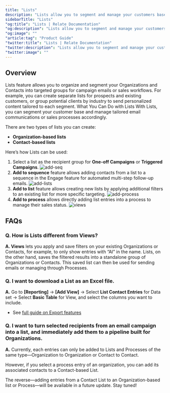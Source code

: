 ```yaml
---
title: "Lists"
description: "Lists allow you to segment and manage your customers based on their purpose."
sidebarTitle: "Lists"
"og:title": "Lists | Relate Documentation"
"og:description": "Lists allow you to segment and manage your customers based on their purpose."
"og:image": ""
"article:tag": "Product Guide"
"twitter:title": "Lists | Relate Documentation"
"twitter:description": "Lists allow you to segment and manage your customers based on their purpose."
"twitter:image": ""
---
```


## Overview
Lists feature allows you to organize and segment your Organizations and Contacts into targeted groups for campaign emails or sales workflows.
For example, you can create separate lists for prospects and existing customers, or group potential clients by industry to send personalized content tailored to each segment.
What You Can Do with Lists
With Lists, you can segment your customer base and manage tailored email communications or sales processes accordingly.

There are two types of lists you can create:
- **Organization-based lists**
- **Contact-based lists**

Here’s how Lists can be used:
1. Select a list as the recipient group for **One-off Campaigns** or **Triggered Campaigns**.
![add-seq](/images/features/lists-add-seq.png)
2. **Add to sequence** feature allows adding contacts from a list to a sequence in the Engage feature for automated multi-step follow-up emails.
![add-lists](/images/features/lists-add-lists.png)
3. **Add to list** feature allows creating new lists by applying additional filters to an existing list for more specific targeting.
![add-process](/images/features/lists-add-process.png)
4. **Add to process** allows directly adding list entries into a process to manage their sales status.
![views](/images/features/lists-views.png)

## FAQs
### Q. How is Lists different from Views?
**A. Views** lets you apply and save filters on your existing Organizations or Contacts, for example, to only show entries with “AI” in the name.
Lists, on the other hand, saves the filtered results into a standalone group of Organizations or Contacts. This saved list can then be used for sending emails or managing through Processes.
### Q. I want to download a List as an Excel file.
**A.** Go to **[Reporting]** → **[Add View]** → Select **List Contact Entries** for Data set → Select **Basic Table** for View, and select the columns you want to include.
- See [full guide on Export features](/setup/export)
### Q. I want to turn selected recipients from an email campaign into a list, and immediately add them to a pipeline built for Organizations.
**A.** Currently, each entries can only be added to Lists and Processes of the same type—Organization to Organization or Contact to Contact.

However, if you select a process entry of an organization, you can add its associated contacts to a Contact-based List.

The reverse—adding entries from a Contact List to an Organization-based list or Process—will be available in a future update. Stay tuned!
